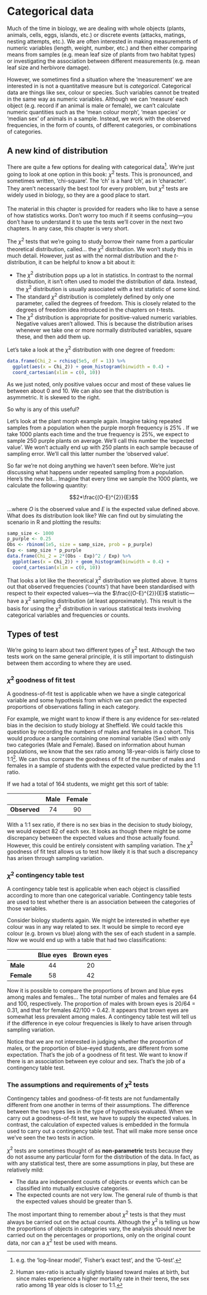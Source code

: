 # Categorical data {#categorical-data-intro-chapter}

Much of the time in biology, we are dealing with whole objects (plants, animals, cells, eggs, islands, etc.) or discrete events (attacks, matings, nesting attempts, etc.). We are often interested in making measurements of numeric variables (length, weight, number, etc.) and then either comparing means from samples (e.g. mean leaf size of plants from two habitat types) or investigating the association between different measurements (e.g. mean leaf size and herbivore damage).

However, we sometimes find a situation where the 'measurement' we are interested in is not a quantitative measure but is *categorical*. Categorical data are things like sex, colour or species. Such variables cannot be treated in the same way as numeric variables. Although we can 'measure' each object (e.g. record if an animal is male or female), we can't calculate numeric quantities such as the 'mean colour morph', 'mean species' or 'median sex' of animals in a sample. Instead, we work with the observed frequencies, in the form of counts, of different categories, or combinations of categories.

## A new kind of distribution

There are quite a few options for dealing with categorical data[^comparing_frequencies-1]. We're just going to look at one option in this book: $\chi^2$ tests. This is pronounced, and sometimes written, 'chi-square'. The 'ch' is a hard 'ch', as in 'character'. They aren't necessarily the best tool for every problem, but $\chi^2$ tests are widely used in biology, so they are a good place to start.

[^comparing_frequencies-1]: e.g. the 'log-linear model', 'Fisher's exact test', and the 'G-test'.

::: {.infobox .warning data-latex="{warning}"}
####  {.unnumbered}

The material in this chapter is provided for readers who like to have a sense of how statistics works. Don't worry too much if it seems confusing---you don't have to understand it to use the tests we'll cover in the next two chapters. In any case, this chapter is very short.
:::

The $\chi^2$ tests that we're going to study borrow their name from a particular theoretical distribution, called... the $\chi^2$ distribution. We won't study this in much detail. However, just as with the normal distribution and the *t*-distribution, it can be helpful to know a bit about it:

-   The $\chi^2$ distribution pops up a lot in statistics. In contrast to the normal distribution, it isn't often used to model the distribution of data. Instead, the $\chi^2$ distribution is usually associated with a test statistic of some kind.
-   The standard $\chi^2$ distribution is completely defined by only one parameter, called the degrees of freedom. This is closely related to the degrees of freedom idea introduced in the chapters on *t*-tests.
-   The $\chi^2$ distribution is appropriate for positive-valued numeric variables. Negative values aren't allowed. This is because the distribution arises whenever we take one or more normally distributed variables, square these, and then add them up.

Let's take a look at the $\chi^2$ distribution with one degree of freedom:

```r
data.frame(Chi_2 = rchisq(5e5, df = 1)) %>%
  ggplot(aes(x = Chi_2)) + geom_histogram(binwidth = 0.4) + 
  coord_cartesian(xlim = c(0, 10))
```

As we just noted, only positive values occur and most of these values lie between about 0 and 10. We can also see that the distribution is asymmetric. It is skewed to the right.

So why is any of this useful?

Let's look at the plant morph example again. Imagine taking repeated samples from a population when the purple morph frequency is 25% . If we take 1000 plants each time and the true frequency is 25%, we expect to sample 250 purple plants on average. We'll call this number the 'expected value'. We won't actually end up with 250 plants in each sample because of sampling error. We'll call this latter number the 'observed value'.

So far we're not doing anything we haven't seen before. We're just discussing what happens under repeated sampling from a population. Here's the new bit... Imagine that every time we sample the 1000 plants, we calculate the following quantity:

$$2*\frac{(O-E)^{2}}{E}$$

...where $O$ is the observed value and $E$ is the expected value defined above. What does its distribution look like? We can find out by simulating the scenario in R and plotting the results:

```r
samp_size <- 1000
p_purple <- 0.25
Obs <- rbinom(1e5, size = samp_size, prob = p_purple)
Exp <- samp_size * p_purple
data.frame(Chi_2 = 2*(Obs - Exp)^2 / Exp) %>%
  ggplot(aes(x = Chi_2)) + geom_histogram(binwidth = 0.4) + 
  coord_cartesian(xlim = c(0, 10))
```

That looks a lot like the theoretical $\chi^2$ distribution we plotted above. It turns out that observed frequencies ('counts') that have been standardised with respect to their expected values---via the $\frac{(O-E)^{2}}{E}$ statistic---have a $\chi^2$ sampling distribution (at least approximately). This result is the basis for using the $\chi^2$ distribution in various statistical tests involving categorical variables and frequencies or counts.

## Types of test

We're going to learn about two different types of $\chi^2$ test. Although the two tests work on the same general principle, it is still important to distinguish between them according to where they are used.

### $\chi^{2}$ goodness of fit test

A goodness-of-fit test is applicable when we have a single categorical variable and some hypothesis from which we can predict the expected proportions of observations falling in each category.

For example, we might want to know if there is any evidence for sex-related bias in the decision to study biology at Sheffield. We could tackle this question by recording the numbers of males and females in a cohort. This would produce a sample containing one nominal variable (Sex) with only two categories (Male and Female). Based on information about human populations, we know that the sex ratio among 18-year-olds is fairly close to 1:1[^comparing_frequencies-2]. We can thus compare the goodness of fit of the number of males and females in a sample of students with the expected value predicted by the 1:1 ratio.

[^comparing_frequencies-2]: Human sex-ratio is actually slightly biased toward males at birth, but since males experience a higher mortality rate in their teens, the sex ratio among 18 year olds is closer to 1:1.

If we had a total of 164 students, we might get this sort of table:

|              | Male | Female |
|--------------|:----:|:------:|
| **Observed** |  74  |   90   |

With a 1:1 sex ratio, if there is no sex bias in the decision to study biology, we would expect 82 of each sex. It looks as though there might be some discrepancy between the expected values and those actually found. However, this could be entirely consistent with sampling variation. The $\chi^{2}$ goodness of fit test allows us to test how likely it is that such a discrepancy has arisen through sampling variation.

### $\chi^{2}$ contingency table test

A contingency table test is applicable when each object is classified according to more than one categorical variable. Contingency table tests are used to test whether there is an association between the categories of those variables.

Consider biology students again. We might be interested in whether eye colour was in any way related to sex. It would be simple to record eye colour (e.g. brown vs blue) along with the sex of each student in a sample. Now we would end up with a table that had two classifications:

|            | Blue eyes | Brown eyes |
|------------|:---------:|:----------:|
| **Male**   |    44     |     20     |
| **Female** |    58     |     42     |

Now it is possible to compare the proportions of brown and blue eyes among males and females... The total number of males and females are 64 and 100, respectively. The proportion of males with brown eyes is 20/64 = 0.31, and that for females 42/100 = 0.42. It appears that brown eyes are somewhat less prevalent among males. A contingency table test will tell us if the difference in eye colour frequencies is likely to have arisen through sampling variation.

Notice that we are not interested in judging whether the proportion of males, or the proportion of blue-eyed students, are different from some expectation. That's the job of a goodness of fit test. We want to know if there is an association between eye colour and sex. That's the job of a contingency table test.

### The assumptions and requirements of $\chi^{2}$ tests

Contingency tables and goodness-of-fit tests are not fundamentally different from one another in terms of their assumptions. The difference between the two types lies in the type of hypothesis evaluated. When we carry out a goodness-of-fit test, we have to supply the expected values. In contrast, the calculation of expected values is embedded in the formula used to carry out a contingency table test. That will make more sense once we've seen the two tests in action.

$\chi^{2}$ tests are sometimes thought of as **non-parametric** tests because they do not assume any particular form for the distribution of the data. In fact, as with any statistical test, there are some assumptions in play, but these are relatively mild:

-   The data are independent counts of objects or events which can be classified into mutually exclusive categories.
-   The expected counts are not very low. The general rule of thumb is that the expected values should be greater than 5.

The most important thing to remember about $\chi^{2}$ tests is that they must always be carried out on the actual counts. Although the $\chi^{2}$ is telling us how the proportions of objects in categories vary, the analysis should never be carried out on the percentages or proportions, only on the original count data, nor can a $\chi^{2}$ test be used with means.

